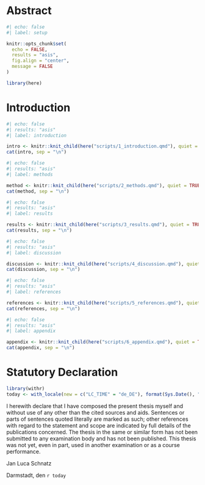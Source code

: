 ```{=tex}
\newpage
\pagenumbering{roman}
\thispagestyle{empty}
\newpage
\mbox{}\thispagestyle{empty}
\newpage
```

# Abstract {.unnumbered}


```{=tex}
\newpage
\begingroup
\setstretch{1.3}
\pagenumbering{arabic}
\setcounter{tocdepth}{2}
\tableofcontents
\endgroup
\newpage
```


```r
#| echo: false
#| label: setup

knitr::opts_chunk$set(
  echo = FALSE,
  results = "asis",
  fig.align = "center",
  message = FALSE
)

library(here)

```

# Introduction

```r
#| echo: false
#| results: "asis"
#| label: introduction

intro <- knitr::knit_child(here("scripts/1_introduction.qmd"), quiet = TRUE)
cat(intro, sep = "\n")
```


```r
#| echo: false
#| results: "asis"
#| label: methods

method <- knitr::knit_child(here("scripts/2_methods.qmd"), quiet = TRUE)
cat(method, sep = "\n")
```

```r
#| echo: false
#| results: "asis"
#| label: results

results <- knitr::knit_child(here("scripts/3_results.qmd"), quiet = TRUE)#
cat(results, sep = "\n")
```

```r
#| echo: false
#| results: "asis"
#| label: discussion

discussion <- knitr::knit_child(here("scripts/4_discussion.qmd"), quiet = TRUE)
cat(discussion, sep = "\n")
```

```r
#| echo: false
#| results: "asis"
#| label: references

references <- knitr::knit_child(here("scripts/5_references.qmd"), quiet = TRUE)
cat(references, sep = "\n")
```

```r
#| echo: false
#| results: "asis"
#| label: appendix

appendix <- knitr::knit_child(here("scripts/6_appendix.qmd"), quiet = TRUE)
cat(appendix, sep = "\n")
```

# Statutory Declaration {.unlisted .unnumbered}

```r

library(withr)
today <- with_locale(new = c("LC_TIME" = "de_DE"), format(Sys.Date(), "%d. %B %Y"))

```

\thispagestyle{empty}

I herewith declare that I have composed the present thesis myself and without use of any other than the
cited sources and aids. Sentences or parts of sentences quoted literally are marked as such; other references
with regard to the statement and scope are indicated by full details of the publications concerned. The thesis
in the same or similar form has not been submitted to any examination body and has not been published.
This thesis was not yet, even in part, used in another examination or as a course performance.

\vspace*{15mm}
\noindent\makebox[3in]{\hrulefill}

\noindent Jan Luca Schnatz

\noindent Darmstadt, den `r today`